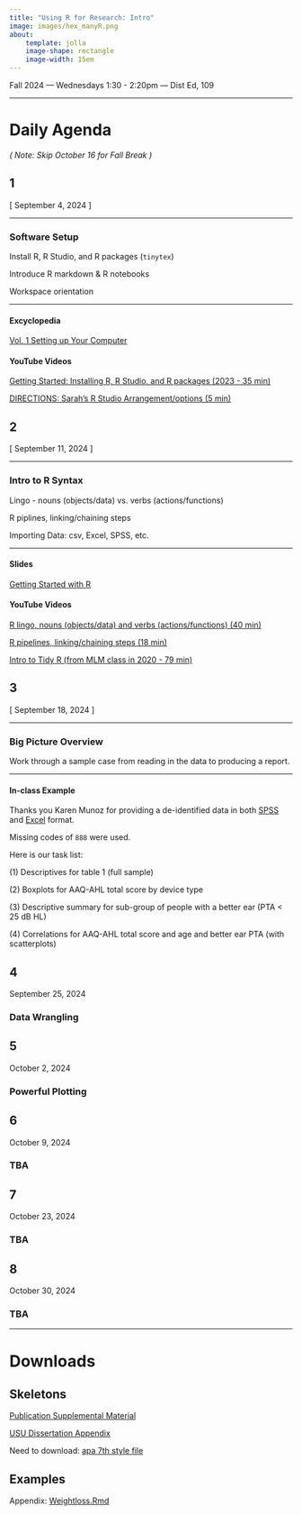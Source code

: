 ```yaml
---
title: "Using R for Research: Intro"
image: images/hex_manyR.png
about: 
    template: jolla
    image-shape: rectangle
    image-width: 15em
---
```


Fall 2024 — Wednesdays 1:30 - 2:20pm — Dist Ed, 109

------------------------------------------------------------------------

# Daily Agenda

*( Note: Skip October 16 for Fall Break )*

::: {.panel-tabset .nav-pills}
## 1

\[ September 4, 2024 \]

------------------------------------------------------------------------

### Software Setup

Install R, R Studio, and R packages (`tinytex`)

Introduce R markdown & R notebooks

Workspace orientation

------------------------------------------------------------------------

#### Excyclopedia

[Vol. 1 Setting up Your Computer](https://cehs-research.github.io/eBook_install/)

#### YouTube Videos

[Getting Started: Installing R, R Studio, and R packages (2023 - 35 min)](https://www.youtube.com/watch?v=tLAZYIIVdvk)

[DIRECTIONS: Sarah's R Studio Arrangement/options (5 min)](https://www.youtube.com/watch?v=4bIzq2vxYx0)

## 2

\[ September 11, 2024 \]

------------------------------------------------------------------------

### Intro to R Syntax

Lingo - nouns (objects/data) vs. verbs (actions/functions)

R piplines, linking/chaining steps

Importing Data: csv, Excel, SPSS, etc.

------------------------------------------------------------------------

#### Slides

[Getting Started with R](https://cehs-research.github.io/PSY-6600_public/slides/ch0_getting_started_r.html#1)

#### YouTube Videos

[R lingo, nouns (objects/data) and verbs (actions/functions) (40 min)](https://www.youtube.com/watch?v=wXpuRcpOX6E)

[R pipelines, linking/chaining steps (18 min)](https://www.youtube.com/watch?v=iHYZ6ZJnekA)

[Intro to Tidy R (from MLM class in 2020 - 79 min)](https://www.youtube.com/watch?v=bZtaIUezxJY&list=PLtAksNetLqNpvUgGYL21LpyR7OszB-Qn1&index=2)

## 3

\[ September 18, 2024 \]

------------------------------------------------------------------------

### Big Picture Overview

Work through a sample case from reading in the data to producing a report.

------------------------------------------------------------------------

#### In-class Example

Thanks you Karen Munoz for providing a de-identified data in both [SPSS](https://usu.box.com/s/zvvkaa236dxofyqta44gmffn4ds0a0bt) and [Excel](https://usu.box.com/s/pz56elev6tac66ju6dtph1n3jltxxyjw) format.

Missing codes of `888` were used.

Here is our task list:

\(1\) Descriptives for table 1 (full sample)

\(2\) Boxplots for AAQ-AHL total score by device type

\(3\) Descriptive summary for sub-group of people with a better ear (PTA \< 25 dB HL)

\(4\) Correlations for AAQ-AHL total score and age and better ear PTA (with scatterplots)

## 4

September 25, 2024

### Data Wrangling

## 5

October 2, 2024

### Powerful Plotting

## 6

October 9, 2024

### TBA

## 7

October 23, 2024

### TBA

## 8

October 30, 2024

### TBA
:::

------------------------------------------------------------------------

# Downloads

## Skeletons

[Publication Supplemental Material](https://usu.box.com/s/uxx8zda0fww2rm44p9r02orz2z4q5g0z)

[USU Dissertation Appendix](https://usu.box.com/s/qh8gob4h2ez6c5q2bor3sw2s6kdveozb)

Need to download: [apa 7th style file](https://usu.box.com/s/f1atkg2hqt3rmvi5c48f9tup6hc3krs0)

## Examples

Appendix: [Weightloss.Rmd](https://usu.box.com/s/vnl54ofkcybyq67persg7bke9wjyhnx3)

# 
